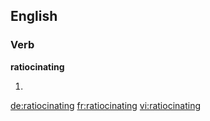 ==English==

===Verb===
'''ratiocinating'''

# {{present participle of|ratiocinate}}

[[de:ratiocinating]]
[[fr:ratiocinating]]
[[vi:ratiocinating]]